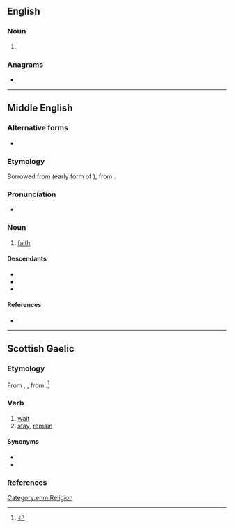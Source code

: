 {{also|féith}}
==English==

===Noun===
{{en-noun|~}}

# {{obsolete spelling of|en|faith}}

===Anagrams===
* {{anagrams|en|a=efhit|theif|thief}}

----

==Middle English==

===Alternative forms===
* {{alter|enm|faith|fath|fei|fai}}

===Etymology===
Borrowed from {{bor|enm|xno|feid}} (early form of {{m|fro|fei}}), from {{der|enm|la|fidēs}}.

===Pronunciation===
* {{IPA|enm|/fɛi̯θ/}}

===Noun===
{{enm-noun}}

# [[faith]]

====Descendants====
* {{desc|en|faith}}
* {{desc|sco|faith}}
* {{desc|yol|faaighe|alts=1}}

====References====
* {{R:MED Online|entry=feith|pos=n|id=MED15481}}

[[Category:enm:Religion]]

----

==Scottish Gaelic==

===Etymology===
From {{inh|gd|cel-pro|*wei}}, {{m|cel-pro|*we-jo-}}, from {{inh|gd|ine-pro|*h₂ews-|t=dawn}}.<ref>{{R:MacBain|feith}}</ref>

===Verb===
{{gd-verb|past=dh'fheith|fut=feithidh|vn=feitheamh|pp=feithte}}

# [[wait]]
# [[stay]], [[remain]]

====Synonyms====
* {{l|gd|fan}}
* {{l|gd|fuirich}}

===References===
<references/>